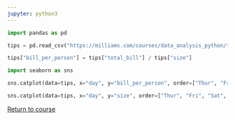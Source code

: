 ```yaml
---
jupyter: python3
---
```


```python
import pandas as pd

tips = pd.read_csv("https://milliams.com/courses/data_analysis_python/tips.csv")
```

```python
tips["bill_per_person"] = tips["total_bill"] / tips["size"]
```

```python
import seaborn as sns
```

```python
sns.catplot(data=tips, x="day", y="bill_per_person", order=["Thur", "Fri", "Sat", "Sun"], kind="box")
```

```python
sns.catplot(data=tips, x="day", y="size", order=["Thur", "Fri", "Sat", "Sun"], kind="violin")
```

[Return to course](../pages/05%20Visualisation.qmd#exercise-3)